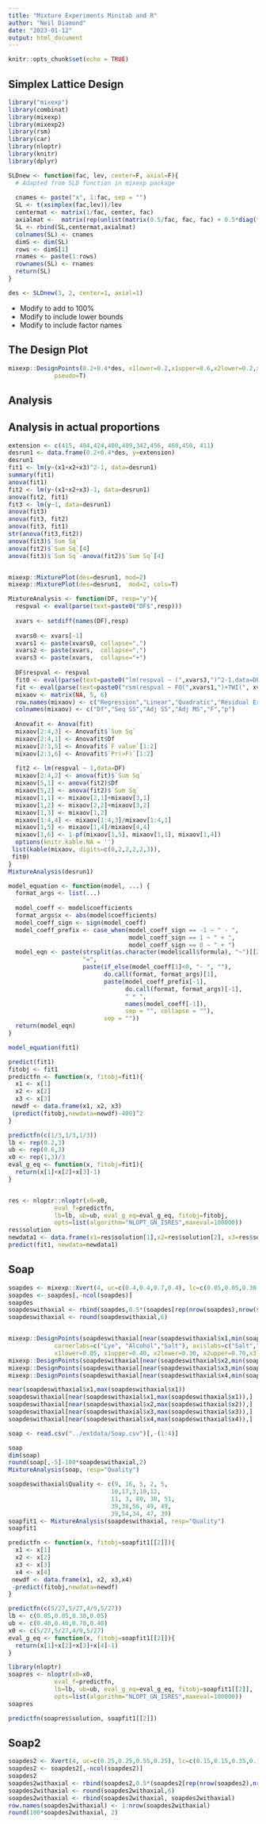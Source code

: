 ```yaml
---
title: "Mixture Experiments Minitab and R"
author: "Neil Diamond"
date: "2023-01-12"
output: html_document
---
```


```r
knitr::opts_chunk$set(echo = TRUE)
```

## Simplex Lattice Design

```r
library("mixexp")
library(combinat)
library(mixexp)
library(mixexp2)
library(rsm)
library(car)
library(nloptr)
library(knitr)
library(dplyr)

SLDnew <- function(fac, lev, center=F, axial=F){
  # Adapted from SLD function in mixexp package
  
  cnames <- paste("x", 1:fac, sep = "")
  SL <- t(xsimplex(fac,lev))/lev
  centermat <- matrix(1/fac, center, fac)
  axialmat <-  matrix(rep(unlist(matrix(0.5/fac, fac, fac) + 0.5*diag(fac)),axial), ncol=fac, byrow=T)
  SL <- rbind(SL,centermat,axialmat)
  colnames(SL) <- cnames
  dimS <- dim(SL)
  rows <- dimS[1]
  rnames <- paste(1:rows)
  rownames(SL) <- rnames
  return(SL)
}

des <- SLDnew(3, 2, center=1, axial=1)
```

* Modify to add to 100%
* Modify to include lower bounds
* Modify to include factor names

## The Design Plot

```r
mixexp::DesignPoints(0.2+0.4*des, x1lower=0.2,x1upper=0.6,x2lower=0.2,x2upper=0.6,x3lower=0.2,x3upper=0.6,
             pseudo=T)
```

## Analysis



## Analysis in actual proportions

```r
extension <- c(415, 484,424,400,409,342,456, 460,450, 411)
desrun1 <- data.frame(0.2+0.4*des, y=extension)
desrun1
fit1 <- lm(y~(x1+x2+x3)^2-1, data=desrun1)
summary(fit1)
anova(fit1)
fit2 <- lm(y~(x1+x2+x3)-1, data=desrun1)
anova(fit2, fit1)
fit3 <- lm(y~1, data=desrun1)
anova(fit3)
anova(fit3, fit2)
anova(fit3, fit1)
str(anova(fit3,fit2))
anova(fit3)$`Sum Sq`
anova(fit2)$`Sum Sq`[4]
anova(fit3)$`Sum Sq`-anova(fit2)$`Sum Sq`[4]


mixexp::MixturePlot(des=desrun1, mod=2)
mixexp::MixturePlot(des=desrun1,  mod=2, cols=T)
```


```r

MixtureAnalysis <- function(DF, resp="y"){
  respval <- eval(parse(text=paste0("DF$",resp)))
  
  xvars <- setdiff(names(DF),resp)
  
  xvars0 <- xvars[-1]
  xvars1 <- paste(xvars0, collapse=",")
  xvars2 <- paste(xvars,  collapse=",")
  xvars3 <- paste(xvars,  collapse="+")
  
  DF$respval <- respval
  fit0 <- eval(parse(text=paste0("lm(respval ~ (",xvars3,")^2-1,data=DF)")))
  fit <- eval(parse(text=paste0("rsm(respval ~ FO(",xvars1,")+TWI(", xvars2,"),data=DF)")))
  mixaov <- matrix(NA, 5, 6)
  row.names(mixaov) <- c("Regression","Linear","Quadratic","Residual Error", "Total")
  colnames(mixaov) <- c("Df","Seq SS","Adj SS","Adj MS","F","p")
  
  Anovafit <- Anova(fit)
  mixaov[2:4,3] <- Anovafit$`Sum Sq`
  mixaov[2:4,1] <- Anovafit$Df
  mixaov[2:3,5] <- Anovafit$`F value`[1:2]
  mixaov[2:3,6] <- Anovafit$`Pr(>F)`[1:2]
  
  fit2 <- lm(respval ~ 1,data=DF)
  mixaov[2:4,2] <- anova(fit)$`Sum Sq`
  mixaov[5,1] <- anova(fit2)$Df
  mixaov[5,2] <- anova(fit2)$`Sum Sq`
  mixaov[1,1] <- mixaov[2,1]+mixaov[3,1]
  mixaov[1,2] <- mixaov[2,2]+mixaov[3,2]
  mixaov[1,3] <- mixaov[1,2]
  mixaov[1:4,4] <- mixaov[1:4,3]/mixaov[1:4,1]
  mixaov[1,5] <- mixaov[1,4]/mixaov[4,4]
  mixaov[1,6] <- 1-pf(mixaov[1,5], mixaov[1,1], mixaov[1,4])
  options(knitr.kable.NA = '')
 list(kable(mixaov, digits=c(0,2,2,2,2,3)),
 fit0)
}
MixtureAnalysis(desrun1)
```

```r


model_equation <- function(model, ...) {
  format_args <- list(...)
  
  model_coeff <- model$coefficients
  format_args$x <- abs(model$coefficients)
  model_coeff_sign <- sign(model_coeff)
  model_coeff_prefix <- case_when(model_coeff_sign == -1 ~ " - ",
                                  model_coeff_sign == 1 ~ " + ",
                                  model_coeff_sign == 0 ~ " + ")
  model_eqn <- paste(strsplit(as.character(model$call$formula), "~")[[2]], # 'y'
                     "=",
                     paste(if_else(model_coeff[1]<0, "- ", ""),
                           do.call(format, format_args)[1],
                           paste(model_coeff_prefix[-1],
                                 do.call(format, format_args)[-1],
                                 " * ",
                                 names(model_coeff[-1]),
                                 sep = "", collapse = ""),
                           sep = ""))
  return(model_eqn)
}

model_equation(fit1)

```

```r
predict(fit1)
fitobj <- fit1
predictfn <- function(x, fitobj=fit1){
  x1 <- x[1]
  x2 <- x[2]
  x3 <- x[3]
 newdf <- data.frame(x1, x2, x3)
 (predict(fitobj,newdata=newdf)-400)^2
}

predictfn(c(1/3,1/3,1/3))
lb <- rep(0.2,3)
ub <- rep(0.6,3)
x0 <- rep(1,3)/3
eval_g_eq <- function(x, fitobj=fit1){
  return(x[1]+x[2]+x[3]-1)
}


res <- nloptr::nloptr(x0=x0,
             eval_f=predictfn,
             lb=lb, ub=ub, eval_g_eq=eval_g_eq, fitobj=fitobj,
             opts=list(algorithm="NLOPT_GN_ISRES",maxeval=100000))
res$solution
newdata1 <- data.frame(x1=res$solution[1],x2=res$solution[2], x3=res$solution[3])
predict(fit1, newdata=newdata1)
```

## Soap

```r
soapdes <- mixexp::Xvert(4, uc=c(0.4,0.4,0.7,0.4), lc=c(0.05,0.05,0.30,0.05))
soapdes <- soapdes[,-ncol(soapdes)]
soapdes
soapdeswithaxial <- rbind(soapdes,0.5*(soapdes[rep(nrow(soapdes),nrow(soapdes)-1),]+soapdes[-nrow(soapdes),]))
soapdeswithaxial <- round(soapdeswithaxial,6)


mixexp::DesignPoints(soapdeswithaxial[near(soapdeswithaxial$x1,min(soapdeswithaxial$x1)),-1], 
             cornerlabs=c("Lye", "Alcohol","Salt"), axislabs=c("Salt","Alcohol","Lye"),
             x1lower=0.05, x1upper=0.40, x2lower=0.30, x2upper=0.70,x3lower=0.05, x3upper=0.40, pseudo=T)
mixexp::DesignPoints(soapdeswithaxial[near(soapdeswithaxial$x2,min(soapdeswithaxial$x2)),-2])
mixexp::DesignPoints(soapdeswithaxial[near(soapdeswithaxial$x3,min(soapdeswithaxial$x3)),-3])
mixexp::DesignPoints(soapdeswithaxial[near(soapdeswithaxial$x4,min(soapdeswithaxial$x4)),-4])

near(soapdeswithaxial$x1,max(soapdeswithaxial$x1))
soapdeswithaxial[near(soapdeswithaxial$x1,max(soapdeswithaxial$x1)),]
soapdeswithaxial[near(soapdeswithaxial$x2,max(soapdeswithaxial$x2)),]
soapdeswithaxial[near(soapdeswithaxial$x3,max(soapdeswithaxial$x3)),]
soapdeswithaxial[near(soapdeswithaxial$x4,max(soapdeswithaxial$x4)),]
```

```r

soap <- read.csv("../extdata/Soap.csv")[,-(1:4)]

soap
dim(soap)
round(soap[,-5]-100*soapdeswithaxial,2)
MixtureAnalysis(soap, resp="Quality")
```

```r
soapdeswithaxial$Quality <- c(9, 16, 5, 2, 5,
                             10,17,3,10,12,
                             11, 3, 80, 38, 51,
                             39,38,56, 49, 49,
                             39,54,34, 47, 39)
soapfit1 <- MixtureAnalysis(soapdeswithaxial, resp="Quality")
soapfit1
```

```r
predictfn <- function(x, fitobj=soapfit1[[2]]){
  x1 <- x[1]
  x2 <- x[2]
  x3 <- x[3]
  x4 <- x[4]
 newdf <- data.frame(x1, x2, x3,x4)
 -predict(fitobj,newdata=newdf)
}

predictfn(c(5/27,5/27,4/9,5/27))
lb <- c(0.05,0.05,0.30,0.05)
ub <- c(0.40,0.40,0.70,0.40)
x0 <- c(5/27,5/27,4/9,5/27)
eval_g_eq <- function(x, fitobj=soapfit1[[2]]){
  return(x[1]+x[2]+x[3]+x[4]-1)
}

library(nloptr)
soapres <- nloptr(x0=x0,
             eval_f=predictfn,
             lb=lb, ub=ub, eval_g_eq=eval_g_eq, fitobj=soapfit1[[2]],
             opts=list(algorithm="NLOPT_GN_ISRES",maxeval=100000))
soapres

predictfn(soapres$solution, soapfit1[[2]])
```


## Soap2

```r
soapdes2 <- Xvert(4, uc=c(0.25,0.25,0.55,0.25), lc=c(0.15,0.15,0.35,0.15))
soapdes2 <- soapdes2[,-ncol(soapdes2)]
soapdes2
soapdes2withaxial <- rbind(soapdes2,0.5*(soapdes2[rep(nrow(soapdes2),nrow(soapdes2)-1),]+soapdes2[-nrow(soapdes2),]))
soapdes2withaxial <- round(soapdes2withaxial,6)
soapdes2withaxial <- rbind(soapdes2withaxial, soapdes2withaxial)
row.names(soapdes2withaxial) <- 1:nrow(soapdes2withaxial)
round(100*soapdes2withaxial, 2)

```

